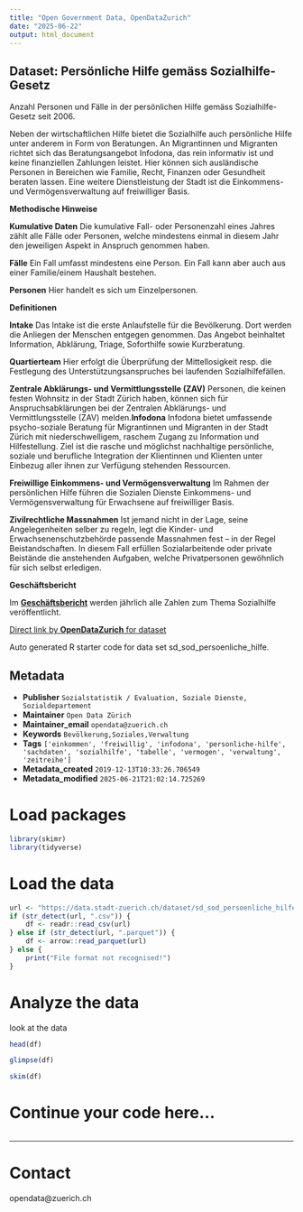 ```yaml
---
title: "Open Government Data, OpenDataZurich"
date: "2025-06-22"
output: html_document
---
```


## Dataset: Persönliche Hilfe gemäss Sozialhilfe-Gesetz

Anzahl Personen und Fälle in der persönlichen Hilfe gemäss Sozialhilfe-Gesetz seit 2006. 

Neben der wirtschaftlichen Hilfe bietet die Sozialhilfe auch persönliche Hilfe unter anderem in Form von Beratungen. An Migrantinnen und Migranten richtet sich das Beratungsangebot Infodona, das rein informativ ist und keine finanziellen Zahlungen leistet. Hier können sich ausländische Personen in Bereichen wie Familie, Recht, Finanzen oder Gesundheit beraten lassen. Eine weitere Dienstleistung der Stadt ist die Einkommens- und Vermögensverwaltung auf freiwilliger Basis.

**Methodische Hinweise**


**Kumulative Daten**
Die kumulative Fall- oder Personenzahl eines Jahres zählt alle Fälle oder Personen, welche mindestens einmal in diesem Jahr den jeweiligen Aspekt in Anspruch genommen haben.

**Fälle**
Ein Fall umfasst mindestens eine Person. Ein Fall kann aber auch aus einer Familie/einem Haushalt bestehen.

**Personen**
Hier handelt es sich um Einzelpersonen.


[]()

**Definitionen**


**Intake**
Das Intake ist die erste Anlaufstelle für die Bevölkerung. Dort werden die Anliegen der Menschen entgegen genommen. Das Angebot beinhaltet Information, Abklärung, Triage, Soforthilfe sowie Kurzberatung.

**Quartierteam**
Hier erfolgt die Überprüfung der Mittellosigkeit resp. die Festlegung des Unterstützungsanspruches bei laufenden Sozialhilfefällen. 

**Zentrale Abklärungs- und Vermittlungsstelle (ZAV)**
Personen, die keinen festen Wohnsitz in der Stadt Zürich haben, können sich für Anspruchsabklärungen bei der Zentralen Abklärungs- und Vermittlungsstelle (ZAV) melden.**Infodona**
Infodona bietet umfassende psycho-soziale Beratung für Migrantinnen und Migranten in der Stadt Zürich mit niederschwelligem, raschem Zugang zu Information und Hilfestellung. Ziel ist die rasche und möglichst nachhaltige persönliche, soziale und berufliche Integration der Klientinnen und Klienten unter Einbezug aller ihnen zur Verfügung stehenden Ressourcen.

**Freiwillige Einkommens- und Vermögensverwaltung**
Im Rahmen der persönlichen Hilfe führen die Sozialen Dienste Einkommens- und Vermögensverwaltung für Erwachsene auf freiwilliger Basis.

**Zivilrechtliche Massnahmen**
Ist jemand nicht in der Lage, seine Angelegenheiten selber zu regeln, legt die Kinder- und Erwachsenenschutzbehörde passende Massnahmen fest – in der Regel Beistandschaften. In diesem Fall erfüllen Sozialarbeitende oder private Beistände die anstehenden Aufgaben, welche Privatpersonen gewöhnlich für sich selbst erledigen.


[]()

**Geschäftsbericht**


Im [**Geschäftsbericht**](https://www.stadt-zuerich.ch/geschaeftsbericht) werden jährlich alle Zahlen zum Thema Sozialhilfe veröffentlicht.


[]()



[Direct link by **OpenDataZurich** for dataset](https://data.stadt-zuerich.ch/dataset/sd_sod_persoenliche_hilfe)

Auto generated R starter code for data set sd_sod_persoenliche_hilfe.

## Metadata

- **Publisher** `Sozialstatistik / Evaluation, Soziale Dienste, Sozialdepartement`
- **Maintainer** `Open Data Zürich`
- **Maintainer_email** `opendata@zuerich.ch`
- **Keywords** `Bevölk­erung,Soziales,Ver­walt­ung`
- **Tags** `['einkommen', 'freiwillig', 'infodona', 'personliche-hilfe', 'sachdaten', 'sozialhilfe', 'tabelle', 'vermogen', 'verwaltung', 'zeitreihe']`
- **Metadata_created** `2019-12-13T10:33:26.706549`
- **Metadata_modified** `2025-06-21T21:02:14.725269`


# Load packages

```r
library(skimr)
library(tidyverse)
```

# Load the data

```r
url <- "https://data.stadt-zuerich.ch/dataset/sd_sod_persoenliche_hilfe/download/sd_sod_persoenliche_hilfe.csv"
if (str_detect(url, ".csv")) {
    df <- readr::read_csv(url)
} else if (str_detect(url, ".parquet")) {
    df <- arrow::read_parquet(url)
} else {
    print("File format not recognised!")
}
```

# Analyze the data

look at the data
```r
head(df)
```

```r
glimpse(df)
```

```r
skim(df)
```

# Continue your code here...

```r

```

------------------------------------------------------------------------

# Contact

opendata@zuerich.ch
